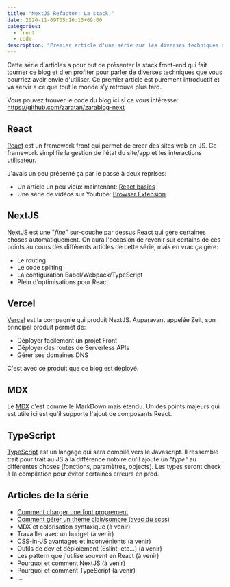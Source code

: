```yaml
---
title: "NextJS Refactor: La stack."
date: 2020-11-09T05:16:13+09:00
categories:
  - front
  - code
description: "Premier article d'une série sur les diverses techniques qui font tourner ce blog."
---
```


Cette série d'articles a pour but de présenter la stack front-end qui fait tourner ce blog et d'en profiter pour parler de diverses techniques que vous pourriez avoir envie d'utiliser.
Ce premier article est purement introductif et va servir a ce que tout le monde s'y retrouve plus tard.

Vous pouvez trouver le code du blog ici si ça vous intéresse: https://github.com/zaratan/zarablog-next

## React

[React](https://fr.reactjs.org) est un framework front qui permet de créer des sites web en JS. Ce framework simplifie la gestion de l'état du site/app et les interactions utilisateur.

J'avais un peu présenté ça par le passé à deux reprises:

- Un article un peu vieux maintenant: [React basics](./react-basics)
- Une série de vidéos sur Youtube: [Browser Extension](https://www.youtube.com/playlist?list=PLT4YMsBCL8tI2gWds-o__SlwxLmty8fXL)

## NextJS

[NextJS](https://nextjs.org) est une "_fine_" sur-couche par dessus React qui gère certaines choses automatiquement.
On aura l'occasion de revenir sur certains de ces points au cours des différents articles de cette série, mais en vrac ça gère:

- Le routing
- Le code spliting
- La configuration Babel/Webpack/TypeScript
- Plein d'optimisations pour React

## Vercel

[Vercel](http://vercel.com) est la compagnie qui produit NextJS.
Auparavant appelée Zeit, son principal produit permet de:

- Déployer facilement un projet Front
- Déployer des routes de Serverless APIs
- Gérer ses domaines DNS

C'est avec ce produit que ce blog est déployé.

## MDX

Le [MDX](https://mdxjs.com) c'est comme le MarkDown mais étendu. Un des points majeurs qui est utile ici est qu'il supporte l'ajout de composants React.

## TypeScript

[TypeScript](https://www.typescriptlang.org) est un langage qui sera compilé vers le Javascript.
Il ressemble trait pour trait au JS à la différence notoire qu'il ajoute un "_type_" au différentes choses (fonctions, paramètres, objects).
Les types seront check à la compilation pour éviter certaines erreurs en prod.

## Articles de la série

- [Comment charger une font proprement](./next-refactor-font)
- [Comment gérer un thème clair/sombre (avec du scss)](./next-refactor-theme-scss)
- MDX et colorisation syntaxique (à venir)
- Travailler avec un budget (à venir)
- CSS-in-JS avantages et inconvénients (à venir)
- Outils de dev et déploiement (Eslint, etc…) (à venir)
- Les pattern que j'utilise souvent en React (à venir)
- Pourquoi et comment NextJS (à venir)
- Pourquoi et comment TypeScript (à venir)
- …
